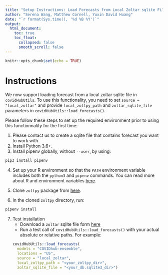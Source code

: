 ```yaml
---
title: "Setup Instructions: Load Forecasts from Local Zoltar sqlite File"
author: "Serena Wang, Matthew Cornell, Yuxin David Huang"
date: "`r format(Sys.time(), '%d %B %Y')`"
output:
  html_document:
    toc: true
    toc_float:
      collapsed: false
      smooth_scroll: false
---
```


```r
knitr::opts_chunk$set(echo = TRUE)
```

# Instructions
We now support loading forecast from a local zoltar sqlite file in `covidHubUtils`. To use this functionality, you need to set `source = "local_zoltar"` and provide `local_zoltpy_path` and `zoltar_sqlite_file` parameters in `covidHubUtils::load_forecasts()`.

Please follow these steps to set up the required environment prior to using this functionnality for the first time:

1. Please contact us to create a sqlite file that contains forecast you want to work with.
2. Install Python 3.6+.
3. Install pipenv globally, without `--user`, by using:
```bash
pip3 install pipenv
```
4. Set up your R environment so that the `PATH` environment variable includes both the `python3` and `pipenv` commands. You can read more about R and environment variables [here](https://db.rstudio.com/best-practices/managing-credentials/#use-environment-variables).

5. Clone `zoltpy` package from [here](https://github.com/reichlab/zoltpy).
6. In the cloned `zoltpy` directory, run:
```bash
pipenv install
```
7. Test installation
    - Download a `zoltar` sqlite file form [here](https://github.com/reichlab/covidHubUtils/blob/master/tests/testthat/test-data/test-load_forecasts_local_zoltar/db.sqlite3)
    - Run a test call of `covidHubUtils::load_forecasts()` with your actual absolute or relative paths. For example: 
```r
covidHubUtils::load_forecasts(
  models = "COVIDhub-ensemble", 
  locations = "US", 
  source = "local_zoltar", 
  local_zoltpy_path = "<your_zoltpy_dir>", 
  zoltar_sqlite_file = "<your_db.sqlite3_dir>")
```
